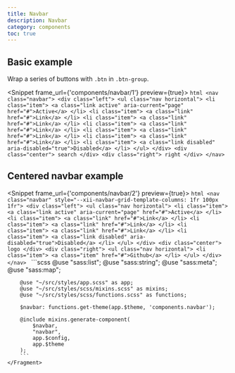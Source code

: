 ```yaml
---
title: Navbar
description: Navbar
category: components
toc: true
---
```



## Basic example

Wrap a series of buttons with `.btn` in `.btn-group`.

<Snippet frame_url={'components/navbar/1'} preview={true}>
    <Fragment slot="html">
        ```html
        <nav class="navbar">
            <div class="left">
                <ul class="nav horizontal">
                    <li class="item">
                        <a class="link active" aria-current="page" href="#">Active</a>
                    </li>
                    <li class="item">
                        <a class="link" href="#">Link</a>
                    </li>
                    <li class="item">
                        <a class="link" href="#">Link</a>
                    </li>
                    <li class="item">
                        <a class="link" href="#">Link</a>
                    </li>
                    <li class="item">
                        <a class="link" href="#">Link</a>
                    </li>
                    <li class="item">
                        <a class="link" href="#">Link</a>
                    </li>
                    <li class="item">
                        <a class="link disabled" aria-disabled="true">Disabled</a>
                    </li>
                </ul>
            </div>
            <div class="center">
                search
            </div>
            <div class="right">
                right
            </div>
        </nav>
        ```
    </Fragment>
</Snippet>

## Centered navbar example


<Snippet frame_url={'components/navbar/2'} preview={true}>
    <Fragment slot="html">
        ```html
        <nav class="navbar" style="--xii-navbar-grid-template-columns: 1fr 100px 1fr">
            <div class="left">
                <ul class="nav horizontal">
                    <li class="item">
                        <a class="link active" aria-current="page" href="#">Active</a>
                    </li>
                    <li class="item">
                        <a class="link" href="#">Link</a>
                    </li>
                    <li class="item">
                        <a class="link" href="#">Link</a>
                    </li>
                    <li class="item">
                        <a class="link" href="#">Link</a>
                    </li>
                    <li class="item">
                        <a class="link disabled" aria-disabled="true">Disabled</a>
                    </li>
                </ul>
            </div>
            <div class="center">
                logo
            </div>
            <div class="right">
                <ul class="nav horizontal">
                    <li class="item">
                        <a class="item" href="#">Github</a>
                    </li>
                </ul>
            </div>
        </nav>
        ```
    </Fragment>
    <Fragment slot="scss">
        ```scss
        @use "sass:list";
        @use "sass:string";
        @use "sass:meta";
        @use "sass:map";

        @use "~/src/styles/app.scss" as app;
        @use "~/src/styles/scss/mixins.scss" as mixins;
        @use "~/src/styles/scss/functions.scss" as functions;

        $navbar: functions.get-theme(app.$theme, 'components.navbar');

        @include mixins.generate-component(
            $navbar,
            "navbar",
            app.$config,
            app.$theme
        );
        ```
    </Fragment>
</Snippet>

